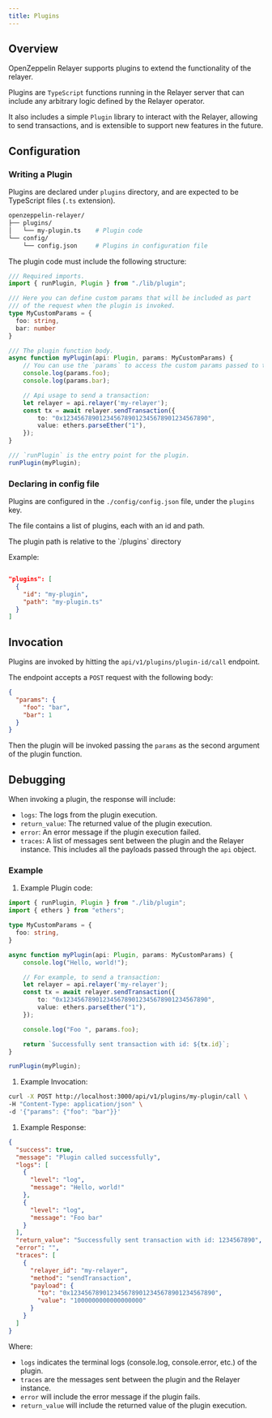 ```yaml
---
title: Plugins
---
```


## Overview

OpenZeppelin Relayer supports plugins to extend the functionality of the relayer.

Plugins are `TypeScript` functions running in the Relayer server that can include any arbitrary logic defined by the Relayer operator.

It also includes a simple `Plugin` library to interact with the Relayer, allowing to send transactions, and
is extensible to support new features in the future.

## Configuration

### Writing a Plugin

Plugins are declared under `plugins` directory, and are expected to be TypeScript files (`.ts` extension).

```bash
openzeppelin-relayer/
├── plugins/
│   └── my-plugin.ts    # Plugin code
└── config/
    └── config.json     # Plugins in configuration file
```

The plugin code must include the following structure:

```typescript
/// Required imports.
import { runPlugin, Plugin } from "./lib/plugin";

/// Here you can define custom params that will be included as part
/// of the request when the plugin is invoked.
type MyCustomParams = {
  foo: string,
  bar: number
}

/// The plugin function body.
async function myPlugin(api: Plugin, params: MyCustomParams) {
    // You can use the `params` to access the custom params passed to the plugin.
    console.log(params.foo);
    console.log(params.bar);

    // Api usage to send a transaction:
    let relayer = api.relayer('my-relayer');
    const tx = await relayer.sendTransaction({
        to: "0x1234567890123456789012345678901234567890",
        value: ethers.parseEther("1"),
    });
}

/// `runPlugin` is the entry point for the plugin.
runPlugin(myPlugin);
```

### Declaring in config file

Plugins are configured in the `./config/config.json` file, under the `plugins` key.

The file contains a list of plugins, each with an id and path.

<Callout>
The plugin path is relative to the `/plugins` directory
</Callout>

Example:

```json

"plugins": [
  {
    "id": "my-plugin",
    "path": "my-plugin.ts"
  }
]
```

## Invocation

Plugins are invoked by hitting the `api/v1/plugins/plugin-id/call` endpoint.

The endpoint accepts a `POST` request with the following body:

```json
{
  "params": {
    "foo": "bar",
    "bar": 1
  }
}
```

Then the plugin will be invoked passing the `params` as the second argument of the plugin function.

## Debugging

When invoking a plugin, the response will include:

* `logs`: The logs from the plugin execution.
* `return_value`: The returned value of the plugin execution.
* `error`: An error message if the plugin execution failed.
* `traces`: A list of messages sent between the plugin and the Relayer instance. This includes all the payloads passed through the `api` object.

### Example

1. Example Plugin code:

```typescript
import { runPlugin, Plugin } from "./lib/plugin";
import { ethers } from "ethers";

type MyCustomParams = {
  foo: string,
}

async function myPlugin(api: Plugin, params: MyCustomParams) {
    console.log("Hello, world!");

    // For example, to send a transaction:
    let relayer = api.relayer('my-relayer');
    const tx = await relayer.sendTransaction({
        to: "0x1234567890123456789012345678901234567890",
        value: ethers.parseEther("1"),
    });

    console.log("Foo ", params.foo);

    return `Successfully sent transaction with id: ${tx.id}`;
}

runPlugin(myPlugin);
```

1. Example Invocation:

```bash
curl -X POST http://localhost:3000/api/v1/plugins/my-plugin/call \
-H "Content-Type: application/json" \
-d '{"params": {"foo": "bar"}}'
```

1. Example Response:

```json
{
  "success": true,
  "message": "Plugin called successfully",
  "logs": [
    {
      "level": "log",
      "message": "Hello, world!"
    },
    {
      "level": "log",
      "message": "Foo bar"
    }
  ],
  "return_value": "Successfully sent transaction with id: 1234567890",
  "error": "",
  "traces": [
    {
      "relayer_id": "my-relayer",
      "method": "sendTransaction",
      "payload": {
        "to": "0x1234567890123456789012345678901234567890",
        "value": "1000000000000000000"
      }
    }
  ]
}
```

Where:
- `logs` indicates the terminal logs (console.log, console.error, etc.) of the plugin.
- `traces` are the messages sent between the plugin and the Relayer instance.
- `error` will include the error message if the plugin fails.
- `return_value` will include the returned value of the plugin execution.

